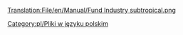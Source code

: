 [[Translation:File/en/Manual/Fund Industry subtropical.png]]

[[Category:pl/Pliki w języku polskim]]